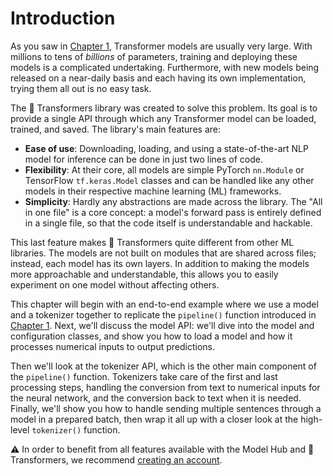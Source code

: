 # Introduction

As you saw in [Chapter 1](/course/chapter1), Transformer models are usually very large. With millions to tens of *billions* of parameters, training and deploying these models is a complicated undertaking. Furthermore, with new models being released on a near-daily basis and each having its own implementation, trying them all out is no easy task.

The 🤗 Transformers library was created to solve this problem. Its goal is to provide a single API through which any Transformer model can be loaded, trained, and saved. The library's main features are:

- **Ease of use**: Downloading, loading, and using a state-of-the-art NLP model for inference can be done in just two lines of code.
- **Flexibility**: At their core, all models are simple PyTorch `nn.Module` or TensorFlow `tf.keras.Model` classes and can be handled like any other models in their respective machine learning (ML) frameworks.
- **Simplicity**: Hardly any abstractions are made across the library. The "All in one file" is a core concept: a model's forward pass is entirely defined in a single file, so that the code itself is understandable and hackable.

This last feature makes 🤗 Transformers quite different from other ML libraries. The models are not built on modules 
that are shared across files; instead, each model has its own layers. In addition to making the models more approachable and understandable, this allows you to easily experiment on one model without affecting others.

This chapter will begin with an end-to-end example where we use a model and a tokenizer together to replicate the `pipeline()` function introduced in [Chapter 1](/course/chapter1). Next, we'll discuss the model API: we'll dive into the model and configuration classes, and show you how to load a model and how it processes numerical inputs to output predictions. 

Then we'll look at the tokenizer API, which is the other main component of the `pipeline()` function. Tokenizers take care of the first and last processing steps, handling the conversion from text to numerical inputs for the neural network, and the conversion back to text when it is needed. Finally, we'll show you how to handle sending multiple sentences through a model in a prepared batch, then wrap it all up with a closer look at the high-level `tokenizer()` function.

<Tip>
⚠️ In order to benefit from all features available with the Model Hub and 🤗 Transformers, we recommend <a href="https://huggingface.co/join">creating an account</a>.
</Tip>